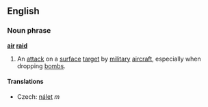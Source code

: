 ==English==
===Noun phrase===
'''[[air]] [[raid]]'''
{{wikipedia}}
#An [[attack]] on a [[surface]] [[target]] by [[military]] [[aircraft]], especially when dropping [[bomb]]s.
====Translations====
*Czech: [[nálet]] ''m''
